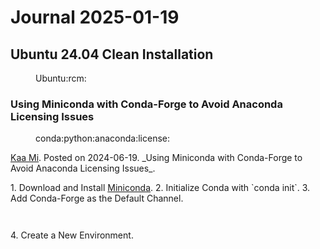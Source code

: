 = Journal 2025-01-19 =

== Ubuntu 24.04 Clean Installation ==
:Ubuntu:rcm:

{{{bash
sudo apt install neovim python3-pynvim
}}}

=== Using Miniconda with Conda-Forge to Avoid Anaconda Licensing Issues ===
:conda:python:anaconda:license:

[[https://dev.to/kaamisan/using-miniconda-with-conda-forge-to-avoid-anaconda-licensing-issues-5hkj|Kaa Mi]].
Posted on 2024-06-19. _Using Miniconda with Conda-Forge to Avoid
Anaconda Licensing Issues_.

1. Download and Install [[https://docs.anaconda.com/miniconda/|Miniconda]].
2. Initialize Conda with `conda init`.
3. Add Conda-Forge as the Default Channel.

  {{{bash
  conda config --remove channels defaults
  conda config --add channels conda-forge
  conda config --set channel_priority strict
  }}}
4. Create a New Environment.

  {{{bash
  conda create -n vim-python python=3.12
  conda activate vim-python
  conda config --show channels
  }}}
